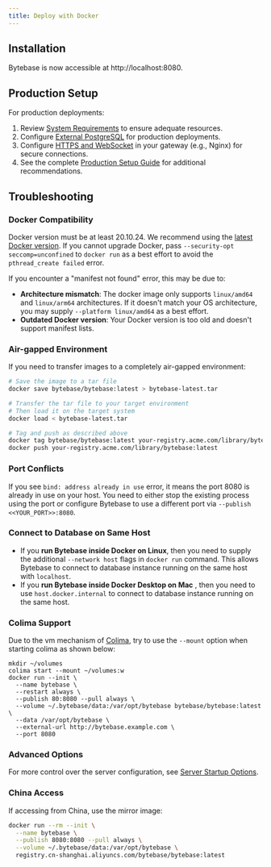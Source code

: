 ```yaml
---
title: Deploy with Docker
---
```



## Installation

<TerminalDockerRunVolume />

Bytebase is now accessible at http://localhost:8080.

## Production Setup

For production deployments:

1. Review [System Requirements](/faq#system-requirements) to ensure adequate resources.
2. Configure [External PostgreSQL](/get-started/self-host/external-postgres/) for production deployments.
3. Configure [HTTPS and WebSocket](/get-started/external-access) in your gateway (e.g., Nginx) for secure connections.
4. See the complete [Production Setup Guide](/get-started/production-setup/) for additional recommendations.

## Troubleshooting

### Docker Compatibility

Docker version must be at least 20.10.24. We recommend using the [latest Docker version](https://docs.docker.com/engine/install/). If you cannot upgrade Docker, pass `--security-opt seccomp=unconfined` to `docker run` as a best effort to avoid the `pthread_create failed` error.

If you encounter a "manifest not found" error, this may be due to:
- **Architecture mismatch**: The docker image only supports `linux/amd64` and `linux/arm64` architectures. If it doesn't match your OS architecture, you may supply `--platform linux/amd64` as a best effort.
- **Outdated Docker version**: Your Docker version is too old and doesn't support manifest lists.

### Air-gapped Environment

If you need to transfer images to a completely air-gapped environment:

```bash
# Save the image to a tar file
docker save bytebase/bytebase:latest > bytebase-latest.tar

# Transfer the tar file to your target environment
# Then load it on the target system
docker load < bytebase-latest.tar

# Tag and push as described above
docker tag bytebase/bytebase:latest your-registry.acme.com/library/bytebase:latest
docker push your-registry.acme.com/library/bytebase:latest
```

### Port Conflicts

If you see `bind: address already in use` error, it means the port 8080 is already in use on your host. You need to either stop the existing process using the port or configure Bytebase to use a different port via `--publish <<YOUR_PORT>>:8080`.

### Connect to Database on Same Host

- If you **run Bytebase inside Docker on Linux**, then you need to supply the additional `--network host` flags in `docker run` command. This allows Bytebase to connect to database instance running on the same host with `localhost`.
- If you **run Bytebase inside Docker Desktop on Mac** , then you need to use `host.docker.internal` to connect to database instance running on the same host.

### Colima Support

Due to the vm mechanism of [Colima](https://github.com/abiosoft/colima), try to use the `--mount` option when starting colima as shown below:

```text
mkdir ~/volumes
colima start --mount ~/volumes:w
docker run --init \
  --name bytebase \
  --restart always \
  --publish 80:8080 --pull always \
  --volume ~/.bytebase/data:/var/opt/bytebase bytebase/bytebase:latest \
  --data /var/opt/bytebase \
  --external-url http://bytebase.example.com \
  --port 8080
```

### Advanced Options

For more control over the server configuration, see [Server Startup Options](/reference/command-line).

### China Access

If accessing from China, use the mirror image:

```bash
docker run --rm --init \
  --name bytebase \
  --publish 8080:8080 --pull always \
  --volume ~/.bytebase/data:/var/opt/bytebase \
  registry.cn-shanghai.aliyuncs.com/bytebase/bytebase:latest
```